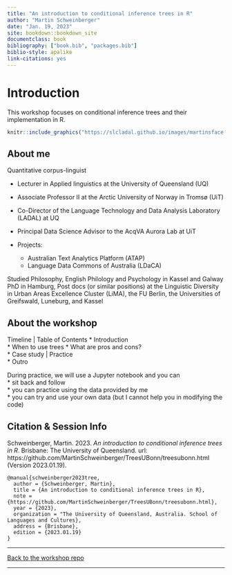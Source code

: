 ```yaml
--- 
title: "An introduction to conditional inference trees in R"
author: "Martin Schweinberger"
date: "Jan. 19, 2023"
site: bookdown::bookdown_site
documentclass: book
bibliography: ["book.bib", "packages.bib"]
biblio-style: apalike
link-citations: yes
---
```


# Introduction {-}

This workshop focuses on conditional inference trees and their implementation in R.

```r
knitr::include_graphics("https://slcladal.github.io/images/martinsface.jpg")
```

## About me {-}

Quantitative corpus-linguist  

* Lecturer in Applied linguistics at the University of Queensland (UQ)  
* Associate Professor II at the Arctic University of Norway in Tromsø (UiT)
  
* Co-Director of the Language Technology and Data Analysis Laboratory (LADAL) at UQ
  
* Principal Data Science Advisor to the AcqVA Aurora Lab at UiT
  
* Projects: 
  * Australian Text Analytics Platform (ATAP)  
  * Language Data Commons of Australia (LDaCA)  
  
Studied Philosophy, English Philology and Psychology in Kassel and Galway
PhD in Hamburg, Post docs (or similar positions) at the Linguistic Diversity in Urban Areas Excellence Cluster (LiMA), the FU Berlin, the Universities of Greifswald, Luneburg, and Kassel

## About the workshop {-}

Timeline | Table of Contents
* Introduction  
* When to use trees 
* What are pros and cons?    
* Case study | Practice    
* Outro  

During practice, we will use a Jupyter notebook and you can   
* sit back and follow   
* you can practice using the data provided by me  
* you can try and use your own data (but I cannot help you in modifying the code)

## Citation & Session Info {-}

Schweinberger, Martin. 2023. *An introduction to conditional inference trees in R*. Brisbane: The University of Queensland. url: https://github.com/MartinSchweinberger/TreesUBonn/treesubonn.html (Version 2023.01.19).

```
@manual{schweinberger2023tree,
  author = {Schweinberger, Martin},
  title = {An introduction to conditional inference trees in R},
  note = {https://github.com/MartinSchweinberger/TreesUBonn/treesubonn.html},
  year = {2023},
  organization = "The University of Queensland, Australia. School of Languages and Cultures},
  address = {Brisbane},
  edition = {2023.01.19}
}
```

***

[Back to the workshop repo](https://github.com/MartinSchweinberger/TreesUBonn)

***





